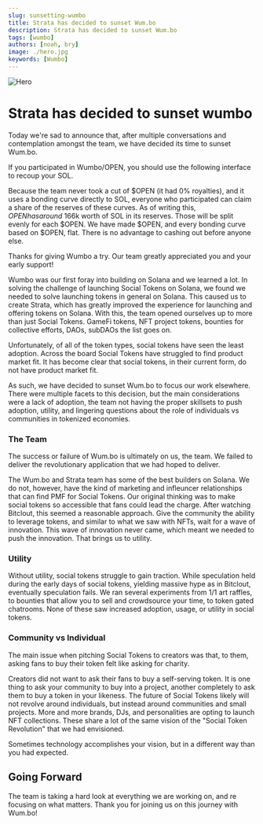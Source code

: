 ```yaml
---
slug: sunsetting-wumbo
title: Strata has decided to sunset Wum.bo
description: Strata has decided to sunset Wum.bo
tags: [wumbo]
authors: [noah, bry]
image: ./hero.jpg
keywords: [Wumbo]
---
```


![Hero](./hero.jpg)

# Strata has decided to sunset wumbo

Today we're sad to announce that, after multiple conversations and contemplation amongst the team, we have decided its time to sunset Wum.bo.

If you participated in Wumbo/OPEN, you should use the following interface to recoup your SOL. 

Because the team never took a cut of $OPEN (it had 0% royalties), and it uses a bonding curve directly to SOL,
everyone who participated can claim a share of the reserves of these curves. As of writing this, $OPEN has
around ~$166k worth of SOL in its reserves. Those will be split evenly for each $OPEN. We have made $OPEN, and 
every bonding curve based on $OPEN, flat. There is no advantage to cashing out before anyone else.

Thanks for giving Wumbo a try. Our team greatly appreciated you and your early support!


<CloseOutWumbo />

Wumbo was our first foray into building on Solana and we learned a lot. In solving the challenge of launching Social Tokens
on Solana, we found we needed to solve launching tokens in general on Solana. This caused us to create Strata, which has greatly
improved the experience for launching and offering tokens on Solana. With this, the team opened ourselves up to more than just Social Tokens.
GameFi tokens, NFT project tokens, bounties for collective efforts, DAOs, subDAOs the list goes on. 

Unfortunately, of all of the token types, social tokens have seen the least adoption. Across the board
Social Tokens have struggled to find product market fit. It has become clear that social tokens, in their current form,
do not have product market fit. 

As such, we have decided to sunset Wum.bo to focus our work elsewhere. There were multiple facets to this decision,
but the main considerations were a lack of adoption, the team not having the proper skillsets to push adoption, utility, and lingering
questions about the role of individuals vs communities in tokenized economies. 

### The Team

The success or failure of Wum.bo is ultimately on us, the team. We failed to deliver the revolutionary application
that we had hoped to deliver.

The Wum.bo and Strata team has some of the best builders on Solana. We do not, however, have the kind of marketing and infleuncer 
relationships that can find PMF for Social Tokens. Our original thinking was to make social tokens so accessible that
fans could lead the charge. After watching Bitclout, this seemed a reasonable approach. Give the community the ability
to leverage tokens, and similar to what we saw with NFTs, wait for a wave of innovation. This wave of innovation
never came, which meant we needed to push the innovation. That brings us to utility. 

### Utility

Without utility, social tokens struggle to gain traction. While speculation held during the early days of social tokens, yielding massive hype as in Bitclout,
eventually speculation fails. We ran several experiments from 1/1 art raffles, to bounties that allow you to sell and crowdsource your time,
to token gated chatrooms. None of these saw increased adoption, usage, or utility in social tokens. 

### Community vs Individual

The main issue when pitching Social Tokens to creators was that, to them, asking fans to buy their token felt like asking for charity. 

Creators did not want to ask their fans to buy a self-serving token. It is one thing to ask your community to buy into a project,
another completely to ask them to buy a token in your likeness. The future of Social Tokens likely will not revolve
around individuals, but instead around communities and small projects. More and more brands, DJs, and personalities
are opting to launch NFT collections. These share a lot of the same vision of the "Social Token Revolution" that we had
envisioned. 

Sometimes technology accomplishes your vision, but in a different way than you had expected.

## Going Forward

The team is taking a hard look at everything we are working on, and re focusing on what matters. Thank you for joining us on this
journey with Wum.bo!

